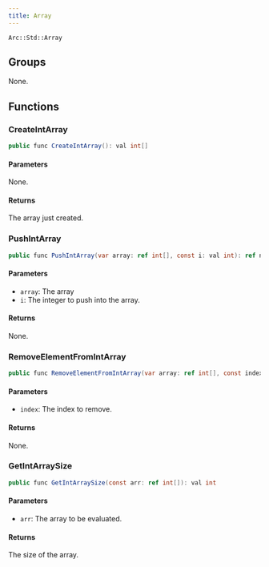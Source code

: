 ```yaml
---
title: Array
---
```


`Arc::Std::Array`

## Groups

None.

## Functions

### CreateIntArray

```csharp
public func CreateIntArray(): val int[]
```

#### Parameters

None.

#### Returns

The array just created.

### PushIntArray

```csharp
public func PushIntArray(var array: ref int[], const i: val int): ref none
```

#### Parameters

- `array`: The array
- `i`: The integer to push into the array.

#### Returns

None.

### RemoveElementFromIntArray

```csharp
public func RemoveElementFromIntArray(var array: ref int[], const index: ref int): ref none
```

#### Parameters

- `index`: The index to remove.

#### Returns

None.

### GetIntArraySize

```csharp
public func GetIntArraySize(const arr: ref int[]): val int
```

#### Parameters

- `arr`: The array to be evaluated.

#### Returns

The size of the array.